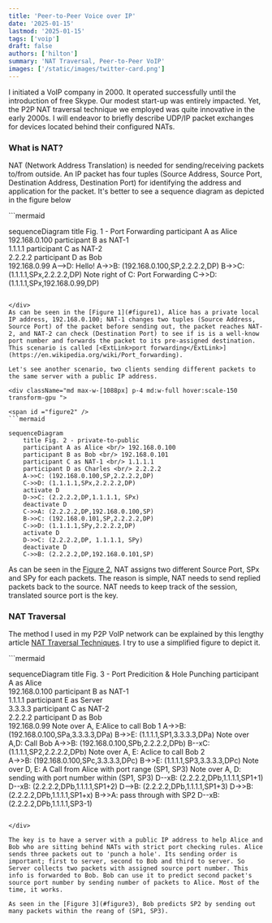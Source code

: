```yaml
---
title: 'Peer-to-Peer Voice over IP'
date: '2025-01-15'
lastmod: '2025-01-15'
tags: ['voip']
draft: false
authors: ['hilton']
summary: 'NAT Traversal, Peer-to-Peer VoIP'
images: ['/static/images/twitter-card.png']
---
```




I initiated a VoIP company in 2000. It operated successfully until the introduction of free Skype. Our modest start-up was entirely impacted. Yet, the P2P NAT traversal technique we employed was quite innovative in the early 2000s. I will endeavor to briefly describe UDP/IP packet exchanges for devices located behind their configured NATs.

### What is NAT?

NAT (Network Address Translation) is needed for sending/receiving packets to/from outside. An IP packet has four tuples (Source Address, Source Port, Destination Address, Destination Port) for identifying the address and application for the packet. It's better to see a sequence diagram as depicted in the figure below

<div className="md max-w-[1088px] p-4 md:w-full hover:scale-150 transform-gpu">

<span id ="figure1" />
```mermaid

sequenceDiagram
    title Fig. 1 - Port Forwarding
    participant A as Alice <br/> 192.168.0.100
    participant B as NAT-1 <br/> 1.1.1.1
    participant C as NAT-2 <br/> 2.2.2.2
    participant D as Bob <br/> 192.168.0.99
    A-->D: Hello!
    A->>B: (192.168.0.100,SP,2.2.2.2,DP)
    B->>C: (1.1.1.1,SPx,2.2.2.2,DP)
    Note right of C: Port Forwarding
    C->>D: (1.1.1.1,SPx,192.168.0.99,DP)

```

</div>
As can be seen in the [Figure 1](#figure1), Alice has a private local IP address, 192.168.0.100; NAT-1 changes two tuples (Source Address, Source Port) of the packet before sending out, the packet reaches NAT-2, and NAT-2 can check (Destination Port) to see if is is a well-know port number and forwards the packet to its pre-assigned destination. This scenario is called [<ExtLink>port forwarding</ExtLink>](https://en.wikipedia.org/wiki/Port_forwarding).

Let's see another scenario, two clients sending different packets to the same server with a public IP address.

<div className="md max-w-[1088px] p-4 md:w-full hover:scale-150 transform-gpu ">

<span id ="figure2" />
```mermaid

sequenceDiagram
    title Fig. 2 - private-to-public
    participant A as Alice <br/> 192.168.0.100
    participant B as Bob <br/> 192.168.0.101
    participant C as NAT-1 <br/> 1.1.1.1
    participant D as Charles <br/> 2.2.2.2
    A->>C: (192.168.0.100,SP,2.2.2.2,DP)
    C->>D: (1.1.1.1,SPx,2.2.2.2,DP)
    activate D
    D->>C: (2.2.2.2,DP,1.1.1.1, SPx)
    deactivate D
    C->>A: (2.2.2.2,DP,192.168.0.100,SP)
    B->>C: (192.168.0.101,SP,2.2.2.2,DP)
    C->>D: (1.1.1.1,SPy,2.2.2.2,DP)
    activate D
    D->>C: (2.2.2.2,DP, 1.1.1.1, SPy)
    deactivate D
    C->>B: (2.2.2.2,DP,192.168.0.101,SP)

```

</div>

As can be seen in the [Figure 2](#figure2), NAT assigns two different Source Port, SPx and SPy for each packets. The reason is simple, NAT needs to send replied packets back to the source. NAT needs to keep track of the session, translated source port is the key.

### NAT Traversal

The method I used in my P2P VoIP network can be explained by this lengthy article [<ExtLink>NAT Traversal Techniques</ExtLink>](https://github.com/P2PSP/core/blob/master/doc/NTS/NAT_traversal.md). I try to use a simplified figure to depict it.

<div className="md max-w-[1088px] p-4 md:w-full hover:scale-150 transform-gpu">
<span id ="figure3" />
```mermaid

sequenceDiagram
    title Fig. 3 - Port Predicition & Hole Punching
    participant A as Alice <br/> 192.168.0.100
    participant B as NAT-1 <br/> 1.1.1.1
    participant E as Server <br/> 3.3.3.3
    participant C as NAT-2 <br/> 2.2.2.2
    participant D as Bob <br/> 192.168.0.99
    Note over A, E:Alice to call Bob 1 
    A->>B: (192.168.0.100,SPa,3.3.3.3,DPa)
    B->>E: (1.1.1.1,SP1,3.3.3.3,DPa)
    Note over A,D: Call Bob
    A->>B: (192.168.0.100,SPb,2.2.2.2,DPb)
    B--xC: (1.1.1.1,SP2,2.2.2.2,DPb)
    Note over A, E: Aclice to call Bob 2  
    A->>B: (192.168.0.100,SPc,3.3.3.3,DPc)
    B->>E: (1.1.1.1,SP3,3.3.3.3,DPc)
    Note over D, E: A Call from Alice with port range (SP1, SP3)
    Note over A, D: sending with port number within (SP1, SP3)
    D--xB: (2.2.2.2,DPb,1.1.1.1,SP1+1)
    D--xB: (2.2.2.2,DPb,1.1.1.1,SP1+2)
    D-->B: (2.2.2.2,DPb,1.1.1.1,SP1+3)
    D->>B: (2.2.2.2,DPb,1.1.1.1,SP1+x)
    B->>A: pass through with SP2
    D--xB: (2.2.2.2,DPb,1.1.1.1,SP3-1)
```

</div>

The key is to have a server with a public IP address to help Alice and Bob who are sitting behind NATs with strict port checking rules. Alice sends three packets out to 'punch a hole'. Its sending order is important; first to server, second to Bob and third to server. So Server collects two packets with assigned source port number. This info is forwarded to Bob. Bob can use it to predict second packet's source port number by sending number of packets to Alice. Most of the time, it works. 

As seen in the [Figure 3](#figure3), Bob predicts SP2 by sending out many packets within the reang of (SP1, SP3).

